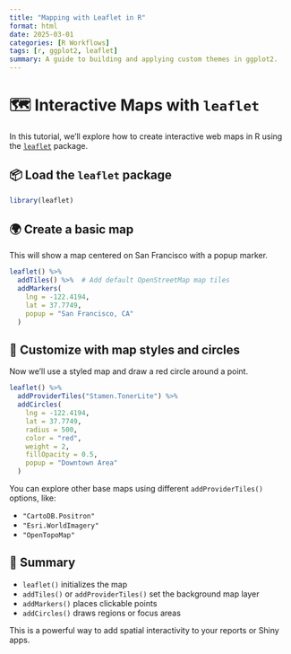 ```yaml
---
title: "Mapping with Leaflet in R"
format: html
date: 2025-03-01
categories: [R Workflows]
tags: [r, ggplot2, leaflet]
summary: A guide to building and applying custom themes in ggplot2.
---
```


# 🗺️ Interactive Maps with `leaflet`

In this tutorial, we’ll explore how to create interactive web maps in R using the [`leaflet`](https://rstudio.github.io/leaflet/) package.

## 📦 Load the `leaflet` package

```r
library(leaflet)
```

## 🌍 Create a basic map

This will show a map centered on San Francisco with a popup marker.

```r
leaflet() %>%
  addTiles() %>%  # Add default OpenStreetMap map tiles
  addMarkers(
    lng = -122.4194,
    lat = 37.7749,
    popup = "San Francisco, CA"
  )
```

## 🧭 Customize with map styles and circles

Now we’ll use a styled map and draw a red circle around a point.

```r
leaflet() %>%
  addProviderTiles("Stamen.TonerLite") %>%
  addCircles(
    lng = -122.4194,
    lat = 37.7749,
    radius = 500,
    color = "red",
    weight = 2,
    fillOpacity = 0.5,
    popup = "Downtown Area"
  )
```

You can explore other base maps using different `addProviderTiles()` options, like:

- `"CartoDB.Positron"`
- `"Esri.WorldImagery"`
- `"OpenTopoMap"`

## 🧠 Summary

- `leaflet()` initializes the map
- `addTiles()` or `addProviderTiles()` set the background map layer
- `addMarkers()` places clickable points
- `addCircles()` draws regions or focus areas

This is a powerful way to add spatial interactivity to your reports or Shiny apps.
